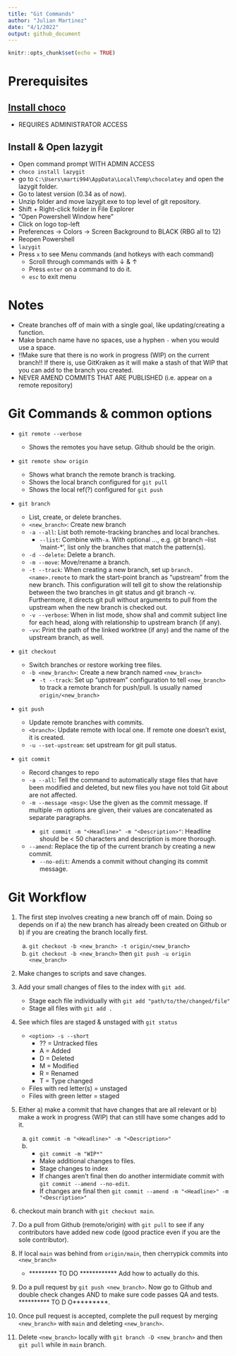 ```yaml
---
title: "Git Commands"
author: "Julian Martinez"
date: "4/1/2022"
output: github_document
---
```


```r
knitr::opts_chunk$set(echo = TRUE)
```

# Prerequisites

## [Install choco](https://community.chocolatey.org/courses/installation/installing?method=installing-chocolatey)

-   REQUIRES ADMINISTRATOR ACCESS

## Install & Open lazygit

-   Open command prompt WITH ADMIN ACCESS
-   `choco install lazygit`
-   go to `C:\Users\marti994\AppData\Local\Temp\chocolatey` and open the lazygit folder.
-   Go to latest version (0.34 as of now).
-   Unzip folder and move lazygit.exe to top level of git repository.
-   Shift + Right-click folder in File Explorer
-   "Open Powershell Window here"
-   Click on logo top-left
-   Preferences -> Colors -> Screen Background to BLACK (RBG all to 12)
-   Reopen Powershell
-   `lazygit`
-   Press `x` to see Menu commands (and hotkeys with each command)
    -   Scroll through commands with $\downarrow$ & $\uparrow$
    -   Press `enter` on a command to do it.
    -   `esc` to exit menu

# Notes

-   Create branches off of main with a single goal, like updating/creating a function.
-   Make branch name have no spaces, use a hyphen `-` when you would use a space.
-   !!Make sure that there is no work in progress (WIP) on the current branch!! If there is, use GitKraken as it will make a stash of that WIP that you can add to the branch you created.
-   NEVER AMEND COMMITS THAT ARE PUBLISHED (i.e. appear on a remote repository)

# Git Commands & common options

-   `git remote --verbose`

    -   Shows the remotes you have setup. Github should be the origin.

-   `git remote show origin`

    -   Shows what branch the remote branch is tracking.
    -   Shows the local branch configured for `git pull`
    -   Shows the local ref(?) configured for `git push`

-   `git branch`
    -   List, create, or delete branches.
    -   `<new_branch>`: Create new branch
    -   `-a --all`: List both remote-tracking branches and local branches.
        -   `--list`: Combine with`-a`. With optional <pattern>..., e.g. git branch --list 'maint-*', list only the branches that match the pattern(s).
    -   `-d --delete`: Delete a branch.
    -   `-m --move`: Move/rename a branch.
    -   `-t --track`: When creating a new branch, set up `branch.<name>.remote` to mark the start-point branch as "upstream" from the new branch. This configuration will tell git to show the relationship between the two branches in git status and git branch -v. Furthermore, it directs git pull without arguments to pull from the upstream when the new branch is checked out.
    -   `-v --verbose`: When in list mode, show sha1 and commit subject line for each head, along with relationship to upstream branch (if any).
    -   `-vv`: Print the path of the linked worktree (if any) and the name of the upstream branch, as well.

-   `git checkout`
    -   Switch branches or restore working tree files.
    -   `-b <new_branch>`: Create a new branch named `<new_branch>`
        -   `-t --track`: Set up "upstream" configuration to tell `<new_branch>` to track a remote branch for push/pull. Is usually named `origin/<new_branch>`

-   `git push`
    -   Update remote branches with commits.
    -   `<branch>`: Update remote <branch> with local one. If remote one doesn't exist, it is created.
    -   `-u --set-upstream`: set upstream for git pull status.
    
-   `git commit`
    -   Record changes to repo
    -   `-a --all`: Tell the command to automatically stage files that have been modified and deleted, but new files you have not told Git about are not affected.
    -   `-m --message <msg>`: Use the given <msg> as the commit message. If multiple -m options are given, their values are concatenated as separate paragraphs.
        -   `git commit -m "<Headline>" -m "<Description>"`: Headline should be < 50 characters and description is more thorough.
    -   `--amend`: Replace the tip of the current branch by creating a new commit.
        -   `--no-edit`: Amends a commit without changing its commit message.


# Git Workflow

1)  The first step involves creating a new branch off of main. Doing so depends on if a) the new branch has already been created on Github or b) if you are creating the branch locally first.
    a)  `git checkout -b <new_branch> -t origin/<new_branch>`
    b)  `git checkout -b <new_branch>` then `git push -u origin <new_branch>`

2)  Make changes to scripts and save changes.

3)  Add your small changes of files to the index with `git add`.
    -   Stage each file individually with `git add "path/to/the/changed/file"`
    -   Stage all files with `git add .`

4)  See which files are staged & unstaged with `git status` 
    -   `<option> -s --short`
        -   ?? = Untracked files
        -   A = Added
        -   D = Deleted
        -   M = Modified
        -   R = Renamed
        -   T = Type changed
    -   Files with red letter(s) = unstaged
    -   Files with green letter  = staged

5)  Either a) make a commit that have changes that are all relevant or b) make a work in progress (WIP) that can still have some changes add to it.
    a)  `git commit -m "<Headline>" -m "<Description>"`
    b)  
        -   `git commit -m "WIP*"`
        -   Make additional changes to files.
        -   Stage changes to index
        -   If changes aren't final then do another intermidiate commit with `git commit --amend --no-edit`.
        -   If changes are final then `git commit --amend -m "<Headline>" -m "<Description>"`

6)  checkout main branch with `git checkout main`.

7)  Do a pull from Github (remote/origin) with `git pull` to see if any contributors have added new code (good practice even if you are the sole contributor).

8)  If local `main` was behind from `origin/main`, then cherrypick commits into `<new_branch>`
    -   ********* TO DO ************ Add how to actually do this.

9)  Do a pull request by `git push <new_branch>`. Now go to Github and double check changes AND to make sure code passes QA and tests.  ********** TO D O*********.

11) Once pull request is accepted, complete the pull request by merging `<new_branch>` with `main` and deleting `<new_branch>`.

12) Delete `<new_branch>` locally with `git branch -D <new_branch>` and then `git pull` while in `main` branch.